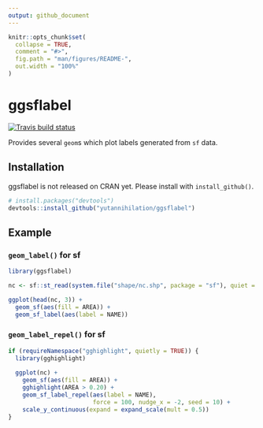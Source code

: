 ```yaml
---
output: github_document
---
```


<!-- README.md is generated from README.Rmd. Please edit that file -->

```r
knitr::opts_chunk$set(
  collapse = TRUE,
  comment = "#>",
  fig.path = "man/figures/README-",
  out.width = "100%"
)
```
# ggsflabel

[![Travis build status](https://travis-ci.org/yutannihilation/ggsflabel.svg?branch=master)](https://travis-ci.org/yutannihilation/ggsflabel)

Provides several `geom`s which plot labels generated from `sf` data.

## Installation

ggsflabel is not released on CRAN yet. Please install with `install_github()`.

``` r
# install.packages("devtools")
devtools::install_github("yutannihilation/ggsflabel")
```


## Example

### `geom_label()` for sf

```r
library(ggsflabel)

nc <- sf::st_read(system.file("shape/nc.shp", package = "sf"), quiet = TRUE)

ggplot(head(nc, 3)) +
  geom_sf(aes(fill = AREA)) +
  geom_sf_label(aes(label = NAME))
```

### `geom_label_repel()` for sf

```r
if (requireNamespace("gghighlight", quietly = TRUE)) {
  library(gghighlight)
  
  ggplot(nc) +
    geom_sf(aes(fill = AREA)) +
    gghighlight(AREA > 0.20) +
    geom_sf_label_repel(aes(label = NAME),
                        force = 100, nudge_x = -2, seed = 10) +
    scale_y_continuous(expand = expand_scale(mult = 0.5))
}
```
